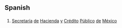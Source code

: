 ==Spanish==

==={{initialism-old|es}}===
{{head|es}}

# [[secretaría|Secretaría]] [[de]] [[hacienda|Hacienda]] [[y]] [[crédito|Crédito]] [[público|Público]] [[de]] [[México]]